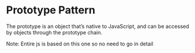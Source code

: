
<Meta title="DesignPatterns/05-PrototypePattern" />

# Prototype Pattern

The prototype is an object that’s native to JavaScript, and can be accessed by objects through the prototype chain.

Note: Entire js is based on this one so no need to go in detail